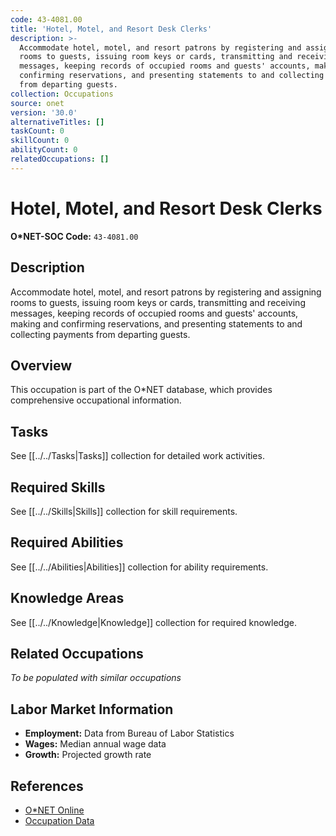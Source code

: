 ```yaml
---
code: 43-4081.00
title: 'Hotel, Motel, and Resort Desk Clerks'
description: >-
  Accommodate hotel, motel, and resort patrons by registering and assigning
  rooms to guests, issuing room keys or cards, transmitting and receiving
  messages, keeping records of occupied rooms and guests' accounts, making and
  confirming reservations, and presenting statements to and collecting payments
  from departing guests.
collection: Occupations
source: onet
version: '30.0'
alternativeTitles: []
taskCount: 0
skillCount: 0
abilityCount: 0
relatedOccupations: []
---
```

# Hotel, Motel, and Resort Desk Clerks

**O*NET-SOC Code:** `43-4081.00`

## Description

Accommodate hotel, motel, and resort patrons by registering and assigning rooms to guests, issuing room keys or cards, transmitting and receiving messages, keeping records of occupied rooms and guests' accounts, making and confirming reservations, and presenting statements to and collecting payments from departing guests.

## Overview

This occupation is part of the O*NET database, which provides comprehensive occupational information.

## Tasks

See [[../../Tasks|Tasks]] collection for detailed work activities.

## Required Skills

See [[../../Skills|Skills]] collection for skill requirements.

## Required Abilities

See [[../../Abilities|Abilities]] collection for ability requirements.

## Knowledge Areas

See [[../../Knowledge|Knowledge]] collection for required knowledge.

## Related Occupations

*To be populated with similar occupations*

## Labor Market Information

- **Employment:** Data from Bureau of Labor Statistics
- **Wages:** Median annual wage data
- **Growth:** Projected growth rate

## References

- [O*NET Online](https://www.onetonline.org/link/summary/43-4081.00)
- [Occupation Data](https://www.onetcenter.org/)
